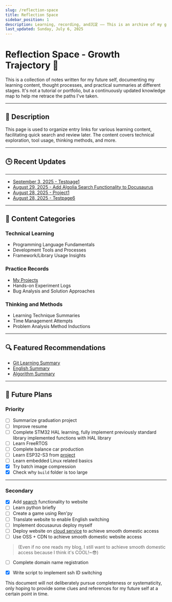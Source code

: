 ```yaml
---
slug: /reflection-space
title: Reflection Space
sidebar_position: 1
description: Learning, recording, and沉淀 —— This is an archive of my growth trajectory.
last_updated: Sunday, July 6, 2025
---
```


# Reflection Space - Growth Trajectory 🧭

This is a collection of notes written for my future self, documenting my learning content, thought processes, and practical summaries at different stages. It's not a tutorial or portfolio, but a continuously updated knowledge map to help me retrace the paths I've taken.

---

## 📌 Description

This page is used to organize entry links for various learning content, facilitating quick search and review later. The content covers technical exploration, tool usage, thinking methods, and more.

---

## 🕒 Recent Updates

---
- [September 3, 2025 - Testpage1](/en/docs/mydoc/testpage1)
- [August 29, 2025 - Add Algolia Search Functionality to Docusaurus](/en/blog/Algolia)
- [August 28, 2025 - Project1](/en/docs/myproject/项目1/project1)
- [August 28, 2025 - Testpage6](/en/docs/mydoc/内嵌目录/testpage6)
---


## 📁 Content Categories

### Technical Learning

- Programming Language Fundamentals
- Development Tools and Processes
- Framework/Library Usage Insights

### Practice Records

- [My Projects](/docs/category/我的项目)
- Hands-on Experiment Logs
- Bug Analysis and Solution Approaches

### Thinking and Methods

- Learning Technique Summaries
- Time Management Attempts
- Problem Analysis Method Inductions

---

## 🔍 Featured Recommendations

- [Git Learning Summary](/blog/LearnGit)
- [English Summary](/blog/LearnEng)
- [Algorithm Summary](/blog/Algorithm)

---

## 📁 Future Plans

### Priority
- [ ] Summarize graduation project
- [ ] Improve resume
- [ ] Complete STM32 HAL learning, fully implement previously standard library implemented functions with HAL library
- [ ] Learn FreeRTOS
- [ ] Complete balance car production
- [ ] Learn ESP32-S3 from [project](https://github.com/78/xiaozhi-esp32 "小智")
- [ ] Learn embedded Linux related basics
- [X] Try batch image compression
- [X] Check why `build` folder is too large

---
### Secondary
- [X] Add [search](https://www.alanwang.site/posts/blog-guides/docusaurus-search "reference") functionality to website
- [ ] Learn python briefly
- [ ] Create a game using Ren'py
- [ ] Translate website to enable English switching
- [ ] Implement docusaurus deploy myself
- [ ] Deploy website on [cloud service](https://help.aliyun.com/zh/ecs/support/ecs-free-trial?spm=a2c4g.11186623.help-menu-25365.d_8_1_0.1f1630183ZuMk1) to achieve smooth domestic access
- [ ] Use OSS + CDN to achieve smooth domestic website access
> (Even if no one reads my blog, I still want to achieve smooth domestic access because I think it's COOL!~😎)
- [ ] Complete domain name registration
- [X] Write script to implement ssh ID switching



This document will not deliberately pursue completeness or systematicity, only hoping to provide some clues and references for my future self at a certain point in time.